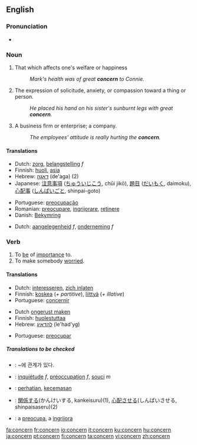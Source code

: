 ==English==

===Pronunciation===
*{{audio|en-us-concern.ogg|Audio (US)}}

===Noun===
{{en-noun}}
# That which affects one's welfare or happiness
#:''Mark's health was of great '''concern''' to Connie.''
# The expression of solicitude, anxiety, or compassion toward a thing or person.
#:''He placed his hand on his sister's sunburnt legs with great '''concern'''.''
# A business firm or enterprise; a company.
#:''The employees' attitude is really hurting the '''concern'''.''

====Translations====
{{trans-top|That which affects one's welfare or happiness}}
*Dutch: [[zorg]], [[belangstelling]] ''f''
*Finnish: [[huoli]], [[asia]]
*Hebrew: [[דאגה]] (de'aga) {{f}} (2)
*Japanese: [[注意事項]] ([[ちゅういじこう]], chūi jikō), [[題目]] ([[だいもく]], daimoku), [[心配事]] ([[しんぱいごと]], shinpai-goto)
{{trans-mid}}
*Portuguese: [[preocupação]] {{f}}
*Romanian: [[preocupare]], [[ingrijorare]], [[retinere]]
*Danish: [[Bekymring]]
{{trans-bottom}}

{{trans-top| A business firm or enterprise; a company}}
*Dutch: [[aangelegenheid]] ''f'', [[onderneming]] ''f''

===Verb===
{{en-verb}}
# To [[be]] of [[importance]] to.
# To make somebody [[worried]].

====Translations====
{{trans-top|To be of importance to}}
*Dutch: [[interesseren]], [[zich inlaten]]
*Finnish: [[koskea]] (''+ partitive''), [[liittyä]] (''+ illative'')
*Portuguese: [[concernir]]
{{trans-mid}}
{{trans-bottom}}

{{trans-top|To make somebody worried}}
*Dutch [[ongerust maken]]
*Finnish: [[huolestuttaa]]
*Hebrew: [[להדאיג]] (le'had'yg)
{{trans-mid}}
*Portuguese: [[preocupar]]
{{trans-bottom}}

=====Translations to be checked=====
{{checktrans}}
*{{ttbc|Korean}}: ~에 관계가 있다.
*{{ttbc|French}}: [[inquiétude]] ''f'', [[préoccupation]] ''f'', [[souci]] ''m''
*{{ttbc|Indonesian}}: [[hati|perhatian]], [[cemas|kecemasan]]
*{{ttbc|Japanese}}: [[関係]]する(かんけいする, kankeisuru)(1), [[心配]]させる(しんぱいさせる, shinpaisaseru)(2)
*{{ttbc|Romanian}}: a [[preocupa]], a [[ingrijora]]

[[fa:concern]]
[[fr:concern]]
[[io:concern]]
[[it:concern]]
[[ku:concern]]
[[hu:concern]]
[[ja:concern]]
[[pt:concern]]
[[fi:concern]]
[[ta:concern]]
[[vi:concern]]
[[zh:concern]]